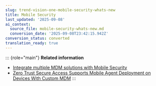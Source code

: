 ```yaml
---
slug: trend-vision-one-mobile-security-whats-new
title: Mobile Security
last_updated: '2025-09-08'
ai_context:
  source_file: mobile-security-whats-new.md
  conversion_date: '2025-09-08T23:42:15.942Z'
conversion_status: converted
translation_ready: true
---
```


::: {role="main"}
**Related information**

- [Integrate multiple MDM solutions with Mobile Security](multiple-mdm-solutions.mdx)
- [Zero Trust Secure Access Supports Mobile Agent Deployment on Devices With Custom MDM](ztsa-mobile-agent-deployment.mdx)
:::
